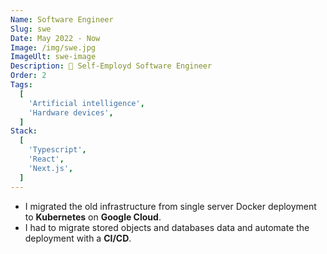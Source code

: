```yaml
---
Name: Software Engineer
Slug: swe 
Date: May 2022 - Now
Image: /img/swe.jpg
ImageUlt: swe-image
Description: 🌴 Self-Employd Software Engineer
Order: 2
Tags:
  [
    'Artificial intelligence',
    'Hardware devices',
  ]
Stack:
  [
    'Typescript',
    'React',
    'Next.js',
  ]
---
```


- I migrated the old infrastructure from single server Docker deployment to **Kubernetes** on **Google Cloud**.
- I had to migrate stored objects and databases data and automate the deployment with a **CI/CD**.
